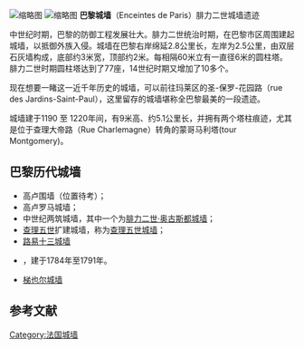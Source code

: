 [[File:Poterne-des-peupliers.jpg|缩略图]]
[[File:Britannica_Paris.png|缩略图]]
'''巴黎城墙'''（Enceintes de Paris）腓力二世城墙遗迹

中世纪时期，巴黎的防御工程发展壮大。腓力二世统治时期，在巴黎市区周围建起城墙，以抵御外族入侵。城墙在巴黎右岸绵延2.8公里长，左岸为2.5公里，由双层石灰墙构成，底部约3米宽，顶部约2米。每相隔60米立有一直径6米的圆柱塔。腓力二世时期圆柱塔达到了77座，14世纪时期又增加了10多个。

现在想要一睹这一近千年历史的城墙，可以前往玛莱区的圣-保罗-花园路（rue des Jardins-Saint-Paul），这里留存的城墙堪称全巴黎最美的一段遗迹。

城墙建于1190 至 1220年间，有9米高、约5.1公里长，并拥有两个塔柱痕迹，尤其是位于查理大帝路（Rue Charlemagne）转角的蒙哥马利塔(tour Montgomery)。

== 巴黎历代城墙 ==
* 高卢围墙（位置待考）；
* 高卢罗马城墙；
* 中世纪两筑城墙，其中一个为[[腓力二世·奥古斯都城墙|腓力二世·奥古斯都城墙]]；
* [[查理五世_(法兰西)|查理五世]]扩建城墙，称为[[查理五世城墙|查理五世城墙]]；
* [[路易十三城墙|路易十三城墙]]
* {{tsl|en|Wall of the Farmers-General|包税人城墙}}，建于1784年至1791年。
* [[梯也尔城墙|梯也尔城墙]]

==参考文献==
{{reflist}}

[[Category:法国城墙|Category:法国城墙]]